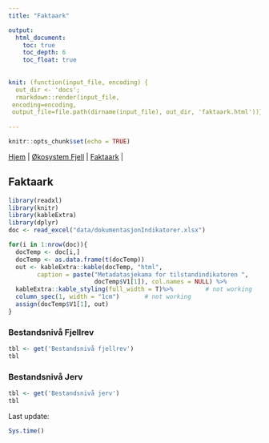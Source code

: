 ```yaml
---
title: "Faktaark"

output:
  html_document:
    toc: true
    toc_depth: 6
    toc_float: true
    
    
knit: (function(input_file, encoding) {
  out_dir <- 'docs';
  rmarkdown::render(input_file,
 encoding=encoding,
 output_file=file.path(dirname(input_file), out_dir, 'faktaark.html'))})
 
---
```


```r
knitr::opts_chunk$set(echo = TRUE)
```


[Hjem](https://ninanor.github.io/IBECA) | 
[Økosystem Fjell](https://ninanor.github.io/IBECA/fjell) |
[Faktaark](https://ninanor.github.io/IBECA/faktaark) |



## Faktaark
```r
library(readxl)
library(knitr)
library(kableExtra)
library(dplyr)
doc <- read_excel("data/dokumentasjonIndikatorer.xlsx")
```

```r
for(i in 1:nrow(doc)){
  docTemp <- doc[i,]
  docTemp <- as.data.frame(t(docTemp))
  out <- kableExtra::kable(docTemp, "html",
        caption = paste("Metadatasjekama for tilstandindikatoren ", 
                        docTemp$V1[1]), col.names = NULL) %>%
  kableExtra::kable_styling(full_width = T)%>%         # not working
  column_spec(1, width = "1cm")       # not working
  assign(docTemp$V1[1], out)
}

```

### Bestandsnivå Fjellrev

```r
tbl <- get('Bestandsnivå fjellrev')
tbl

```


### Bestandsnivå Jerv

```r
tbl <- get('Bestandsnivå jerv')
tbl

```




Last update:
```r
Sys.time()
```

